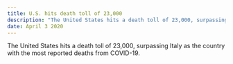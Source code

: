 ```yaml
---
title: U.S. hits death toll of 23,000
description: "The United States hits a death toll of 23,000, surpassing..."
date: April 3 2020
---
```


The United States hits a death toll of 23,000, surpassing Italy as the country with the most reported deaths from COVID-19.

